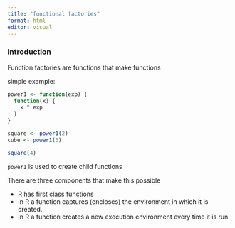 ```yaml
---
title: "functional factories"
format: html
editor: visual
---
```


### Introduction

Function factories are functions that make functions

simple example:

```r
power1 <- function(exp) {
  function(x) {
    x ^ exp
  }
}

square <- power1(2)
cube <- power1(3)

square(4)
```

`power1` is used to create child functions

There are three components that make this possible

- R has first class functions
- In R a function captures (encloses) the environment in which it is created.
- In R a function creates a new execution environment every time it is run